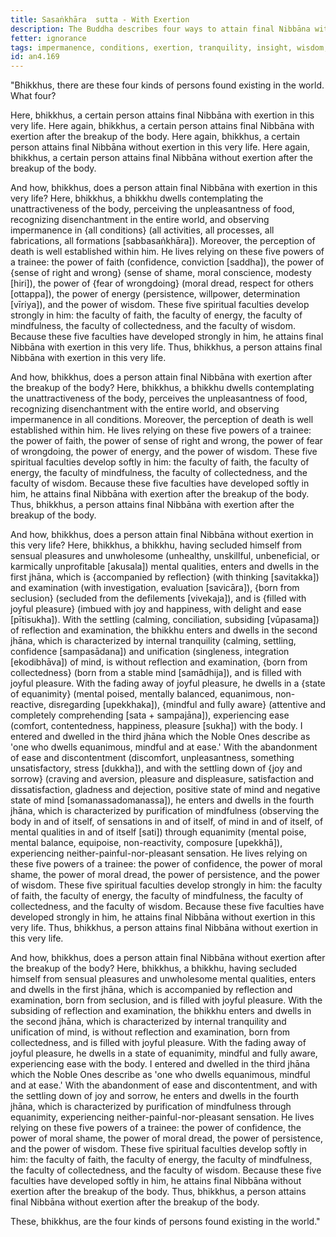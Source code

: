 ```yaml
---
title: Sasaṅkhāra  sutta - With Exertion
description: The Buddha describes four ways to attain final Nibbāna with or without exertion.
fetter: ignorance
tags: impermanence, conditions, exertion, tranquility, insight, wisdom, jhāna, an, an4
id: an4.169
---
```


"Bhikkhus, there are these four kinds of persons found existing in the world. What four?

Here, bhikkhus, a certain person attains final Nibbāna with exertion in this very life.
Here again, bhikkhus, a certain person attains final Nibbāna with exertion after the breakup of the body.
Here again, bhikkhus, a certain person attains final Nibbāna without exertion in this very life.
Here again, bhikkhus, a certain person attains final Nibbāna without exertion after the breakup of the body.

And how, bhikkhus, does a person attain final Nibbāna with exertion in this very life? Here, bhikkhus, a bhikkhu dwells contemplating the unattractiveness of the body, perceiving the unpleasantness of food, recognizing disenchantment in the entire world, and observing impermanence in \{all conditions} (all activities, all processes, all fabrications, all formations [sabbasaṅkhāra]). Moreover, the perception of death is well established within him. He lives relying on these five powers of a trainee: the power of faith (confidence, conviction [saddha]), the power of \{sense of right and wrong} (sense of shame, moral conscience, modesty [hiri]), the power of \{fear of wrongdoing} (moral dread, respect for others [ottappa]), the power of energy (persistence, willpower, determination [vīriya]), and the power of wisdom. These five spiritual faculties develop strongly in him: the faculty of faith, the faculty of energy, the faculty of mindfulness, the faculty of collectedness, and the faculty of wisdom. Because these five faculties have developed strongly in him, he attains final Nibbāna with exertion in this very life. Thus, bhikkhus, a person attains final Nibbāna with exertion in this very life.

And how, bhikkhus, does a person attain final Nibbāna with exertion after the breakup of the body? Here, bhikkhus, a bhikkhu dwells contemplating the unattractiveness of the body, perceives the unpleasantness of food, recognizing disenchantment with the entire world, and observing impermanence in all conditions. Moreover, the perception of death is well established within him. He lives relying on these five powers of a trainee: the power of faith, the power of sense of right and wrong, the power of fear of wrongdoing, the power of energy, and the power of wisdom. These five spiritual faculties develop softly in him: the faculty of faith, the faculty of energy, the faculty of mindfulness, the faculty of collectedness, and the faculty of wisdom. Because these five faculties have developed softly in him, he attains final Nibbāna with exertion after the breakup of the body. Thus, bhikkhus, a person attains final Nibbāna with exertion after the breakup of the body.

And how, bhikkhus, does a person attain final Nibbāna without exertion in this very life? Here, bhikkhus, a bhikkhu, having secluded himself from sensual pleasures and unwholesome (unhealthy, unskillful, unbeneficial, or karmically unprofitable [akusala]) mental qualities, enters and dwells in the first jhāna, which is \{accompanied by reflection} (with thinking [savitakka]) and examination (with investigation, evaluation [savicāra]), \{born from seclusion} (secluded from the defilements [vivekaja]), and is \{filled with joyful pleasure} (imbued with joy and happiness, with delight and ease [pītisukha]). With the settling (calming, conciliation, subsiding [vūpasama]) of reflection and examination, the bhikkhu enters and dwells in the second jhāna, which is characterized by internal tranquility (calming, settling, confidence [sampasādana]) and unification (singleness, integration [ekodibhāva]) of mind, is without reflection and examination, \{born from collectedness} (born from a stable mind [samādhija]), and is filled with joyful pleasure. With the fading away of joyful pleasure, he dwells in a \{state of equanimity} (mental poised, mentally balanced, equanimous, non-reactive, disregarding [upekkhaka]), \{mindful and fully aware} (attentive and completely comprehending [sata + sampajāna]), experiencing ease (comfort, contentedness, happiness, pleasure [sukha]) with the body. I entered and dwelled in the third jhāna which the Noble Ones describe as 'one who dwells equanimous, mindful and at ease.' With the abandonment of ease and discontentment (discomfort, unpleasantness, something unsatisfactory, stress [dukkha]), and with the settling down of \{joy and sorrow} (craving and aversion, pleasure and displeasure, satisfaction and dissatisfaction, gladness and dejection, positive state of mind and negative state of mind [somanassadomanassa]), he enters and dwells in the fourth jhāna, which is characterized by purification of mindfulness (observing the body in and of itself, of sensations in and of itself, of mind in and of itself, of mental qualities in and of itself [sati]) through equanimity (mental poise, mental balance, equipoise, non-reactivity, composure [upekkhā]), experiencing neither-painful-nor-pleasant sensation. He lives relying on these five powers of a trainee: the power of confidence, the power of moral shame, the power of moral dread, the power of persistence, and the power of wisdom. These five spiritual faculties develop strongly in him: the faculty of faith, the faculty of energy, the faculty of mindfulness, the faculty of collectedness, and the faculty of wisdom. Because these five faculties have developed strongly in him, he attains final Nibbāna without exertion in this very life. Thus, bhikkhus, a person attains final Nibbāna without exertion in this very life.

And how, bhikkhus, does a person attain final Nibbāna without exertion after the breakup of the body? Here, bhikkhus, a bhikkhu, having secluded himself from sensual pleasures and unwholesome mental qualities, enters and dwells in the first jhāna, which is accompanied by reflection and examination, born from seclusion, and is filled with joyful pleasure. With the subsiding of reflection and examination, the bhikkhu enters and dwells in the second jhāna, which is characterized by internal tranquility and unification of mind, is without reflection and examination, born from collectedness, and is filled with joyful pleasure. With the fading away of joyful pleasure, he dwells in a state of equanimity, mindful and fully aware, experiencing ease with the body. I entered and dwelled in the third jhāna which the Noble Ones describe as 'one who dwells equanimous, mindful and at ease.' With the abandonment of ease and discontentment, and with the settling down of joy and sorrow, he enters and dwells in the fourth jhāna, which is characterized by purification of mindfulness through equanimity, experiencing neither-painful-nor-pleasant sensation. He lives relying on these five powers of a trainee: the power of confidence, the power of moral shame, the power of moral dread, the power of persistence, and the power of wisdom. These five spiritual faculties develop softly in him: the faculty of faith, the faculty of energy, the faculty of mindfulness, the faculty of collectedness, and the faculty of wisdom. Because these five faculties have developed softly in him, he attains final Nibbāna without exertion after the breakup of the body. Thus, bhikkhus, a person attains final Nibbāna without exertion after the breakup of the body.

These, bhikkhus, are the four kinds of persons found existing in the world."